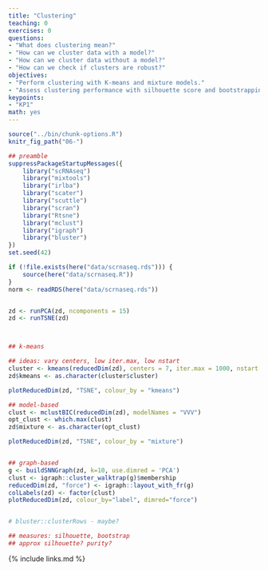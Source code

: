 ```yaml
---
title: "Clustering"
teaching: 0
exercises: 0
questions:
- "What does clustering mean?"
- "How can we cluster data with a model?"
- "How can we cluster data without a model?"
- "How can we check if clusters are robust?"
objectives:
- "Perform clustering with K-means and mixture models."
- "Assess clustering performance with silhouette score and bootstrapping."
keypoints:
- "KP1"
math: yes
---
```



```r
source("../bin/chunk-options.R")
knitr_fig_path("06-")
```

```r
## preamble
suppressPackageStartupMessages({
    library("scRNAseq")
    library("mixtools")
    library("irlba")
    library("scater")
    library("scuttle")
    library("scran")
    library("Rtsne")
    library("mclust")
    library("igraph")
    library("bluster")
})
set.seed(42)

if (!file.exists(here("data/scrnaseq.rds"))) {
    source(here("data/scrnaseq.R"))
}
norm <- readRDS(here("data/scrnaseq.rds"))


zd <- runPCA(zd, ncomponents = 15)
zd <- runTSNE(zd)



## k-means

## ideas: vary centers, low iter.max, low nstart
cluster <- kmeans(reducedDim(zd), centers = 7, iter.max = 1000, nstart = 100)
zd$kmeans <- as.character(cluster$cluster)

plotReducedDim(zd, "TSNE", colour_by = "kmeans")

## model-based
clust <- mclustBIC(reducedDim(zd), modelNames = "VVV")
opt_clust <- which.max(clust)
zd$mixture <- as.character(opt_clust)

plotReducedDim(zd, "TSNE", colour_by = "mixture")


## graph-based
g <- buildSNNGraph(zd, k=10, use.dimred = 'PCA')
clust <- igraph::cluster_walktrap(g)$membership
reducedDim(zd, "force") <- igraph::layout_with_fr(g)
colLabels(zd) <- factor(clust)
plotReducedDim(zd, colour_by="label", dimred="force")


# bluster::clusterRows - maybe?

## measures: silhouette, bootstrap
## approx silhouette? purity?
```


{% include links.md %}

